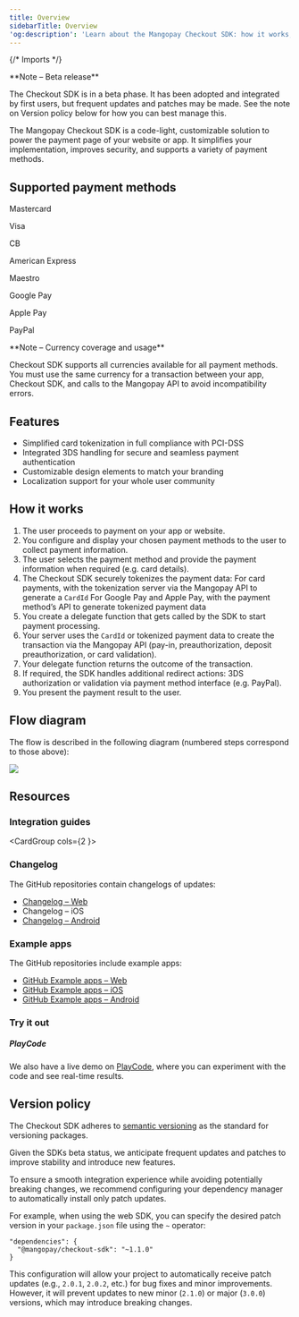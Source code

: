 ```yaml
---
title: Overview
sidebarTitle: Overview
'og:description': 'Learn about the Mangopay Checkout SDK: how it works, supported payment methods, features and versions.'  
---
```

  
{/* Imports */}  

<Note>  
**Note – Beta release** 
  
The Checkout SDK is in a beta phase. It has been adopted and integrated by first users, but frequent updates and patches may be made. See the note on Version policy below for how you can best manage this.  
</Note>  

The Mangopay Checkout SDK is a code-light, customizable solution to power the payment page of your website or app. It simplifies your implementation, improves security, and supports a variety of payment methods.   

## Supported payment methods  

Mastercard  

Visa  

CB  

American Express  

Maestro  

Google Pay  

Apple Pay  

PayPal  

<Note>  
**Note – Currency coverage and usage** 
  
Checkout SDK supports all currencies available for all payment methods.  
You must use the same currency for a transaction between your app, Checkout SDK, and calls to the Mangopay API to avoid incompatibility errors.  
</Note>  

## Features  
- Simplified card tokenization in full compliance with PCI-DSS  
- Integrated 3DS handling for secure and seamless payment authentication  
- Customizable design elements to match your branding  
- Localization support for your whole user community  

## How it works  
1. The user proceeds to payment on your app or website.  
2. You configure and display your chosen payment methods to the user to collect payment information.  
3. The user selects the payment method and provide the payment information when required (e.g. card details).  
4. The Checkout SDK securely tokenizes the payment data:
For card payments, with the tokenization server via the Mangopay API to generate a `CardId`
For Google Pay and Apple Pay, with the payment method’s API to generate tokenized payment data  
5. You create a delegate function that gets called by the SDK to start payment processing.  
6. Your server uses the `CardId` or tokenized payment data to create the transaction via the Mangopay API (pay-in, preauthorization, deposit preauthorization, or card validation).  
7. Your delegate function returns the outcome of the transaction.  
8. If required, the SDK handles additional redirect actions: 3DS authorization or validation via payment method interface (e.g. PayPal).  
9. You present the payment result to the user.  

## Flow diagram

The flow is described in the following diagram (numbered steps correspond to those above):

<img src="/images/diagram_checkout-sdk_how-it-works.png"/>

## Resources  

### Integration guides

<CardGroup cols={2 }>
  <Card title="Checkout - Web" href="/sdks/checkout/web">

  </Card>
  <Card title="Checkout - iOS" href="/sdks/checkout/ios">

  </Card>
  <Card title="Checkout - Android" href="/sdks/checkout/android">

  </Card>
</CardGroup>

### Changelog  

The GitHub repositories contain changelogs of updates:  
- [Changelog – Web](https://github.com/Mangopay/mangopay-checkout-web/blob/main/CHANGELOG.md)  
- Changelog – iOS  
- [Changelog – Android](https://github.com/Mangopay/mangopay-checkout-android/blob/main/CHANGELOG.md)  

### Example apps 

The GitHub repositories include example apps:

- [GitHub Example apps – Web](https://github.com/Mangopay/mangopay-checkout-web/tree/main/examples)
- [GitHub Example apps – iOS](https://github.com/Mangopay/mangopay-checkout-ios/tree/main/Examples)
- [GitHub Example apps – Android](https://github.com/Mangopay/mangopay-checkout-android/tree/main/Examples)

### Try it out
##### **PlayCode**

We also have a live demo on [PlayCode](https://playcode.io/1840460), where you can experiment with the code and see real-time results.

## Version policy  

The Checkout SDK adheres to [semantic versioning](https://semver.org/) as the standard for versioning packages.  

Given the SDKs beta status, we anticipate frequent updates and patches to improve stability and introduce new features.  

To ensure a smooth integration experience while avoiding potentially breaking changes, we recommend configuring your dependency manager to automatically install only patch updates.  

For example, when using the web SDK, you can specify the desired patch version in your `package.json` file using the `~` operator:  

```shell Specify patch version
"dependencies": {
  "@mangopay/checkout-sdk": "~1.1.0"
}
```  

This configuration will allow your project to automatically receive patch updates (e.g., `2.0.1`, `2.0.2`, etc.) for bug fixes and minor improvements. However, it will prevent updates to new minor (`2.1.0`) or major (`3.0.0`) versions, which may introduce breaking changes.